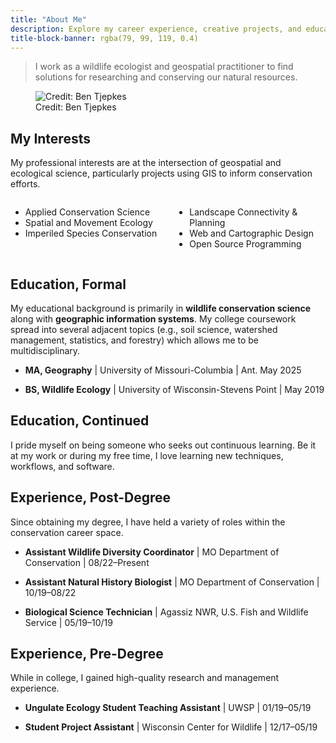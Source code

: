 ---
title: "About Me"
description: Explore my career experience, creative projects, and educational pursuits.
title-block-banner: rgba(79, 99, 119, 0.4)
---

> I work as a wildlife ecologist and geospatial practitioner to find solutions for researching and conserving our natural resources.

![Credit: Ben Tjepkes](img-ben-work.png)

## My Interests

My professional interests are at the intersection of geospatial and ecological science, particularly projects using GIS to inform conservation efforts.

:::: {.columns}

::: {.column width="50%"}

- Applied Conservation Science
- Spatial and Movement Ecology
- Imperiled Species Conservation

:::

::: {.column width="50%"}

- Landscape Connectivity & Planning
- Web and Cartographic Design
- Open Source Programming

:::

::::

## Education, Formal

My educational background is primarily in **wildlife conservation science** along with **geographic information systems**. My college coursework spread into several adjacent topics (e.g., soil science, watershed management, statistics, and forestry) which allows me to be multidisciplinary.

- **MA, Geography** | University of Missouri-Columbia | Ant. May 2025

- **BS, Wildlife Ecology** | University of Wisconsin-Stevens Point | May 2019

## Education, Continued

I pride myself on being someone who seeks out continuous learning. Be it at my work or during my free time, I love learning new techniques, workflows, and software.

## Experience, Post-Degree

Since obtaining my degree, I have held a variety of roles within the conservation career space.

- **Assistant Wildlife Diversity Coordinator** | MO Department of Conservation | 08/22--Present

- **Assistant Natural History Biologist** | MO Department of Conservation | 10/19--08/22

- **Biological Science Technician** | Agassiz NWR, U.S. Fish and Wildlife Service | 05/19--10/19

## Experience, Pre-Degree

While in college, I gained high-quality research and management experience.

- **Ungulate Ecology Student Teaching Assistant** | UWSP | 01/19--05/19

- **Student Project Assistant** | Wisconsin Center for Wildlife | 12/17--05/19


